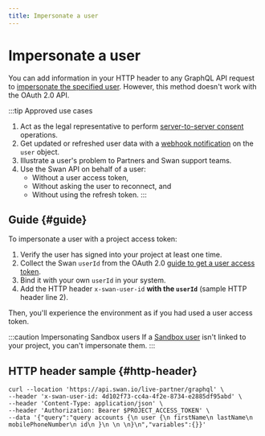 ```yaml
---
title: Impersonate a user
---
```


# Impersonate a user

You can add information in your HTTP header to any GraphQL API request to [impersonate the specified user](./index.mdx#tokens-project-impersonate).
However, this method doesn't work with the OAuth 2.0 API.

:::tip Approved use cases
1. Act as the legal representative to perform [server-to-server consent](../../../topics/users/consent/index.mdx#s2s) operations.
1. Get updated or refreshed user data with a [webhook notification](../webhooks.mdx) on the `user` object.
1. Illustrate a user's problem to Partners and Swan support teams.
1. Use the Swan API on behalf of a user:
    - Without a user access token,
    - Without asking the user to reconnect, and
    - Without using the refresh token.
:::

## Guide {#guide}

To impersonate a user with a project access token:

1. Verify the user has signed into your project at least one time.
1. Collect the Swan `userId` from the OAuth 2.0 [guide to get a user access token](./guide-get-token-user.mdx).
1. Bind it with your own `userId` in your system.
1. Add the HTTP header `x-swan-user-id` **with the `userId`** (sample HTTP header line 2).

Then, you'll experience the environment as if you had used a user access token.

:::caution Impersonating Sandbox users 
If a [Sandbox user](../../tools/sandbox-users.mdx#add) isn't linked to your project, you can't impersonate them.
:::

## HTTP header sample {#http-header}

```curl showLineNumbers
curl --location 'https://api.swan.io/live-partner/graphql' \
--header 'x-swan-user-id: 4d102f73-cc4a-4f2e-8734-e2885df95abd' \
--header 'Content-Type: application/json' \
--header 'Authorization: Bearer $PROJECT_ACCESS_TOKEN' \
--data '{"query":"query accounts {\n user {\n firstName\n lastName\n mobilePhoneNumber\n id\n }\n \n \n}\n","variables":{}}'
```